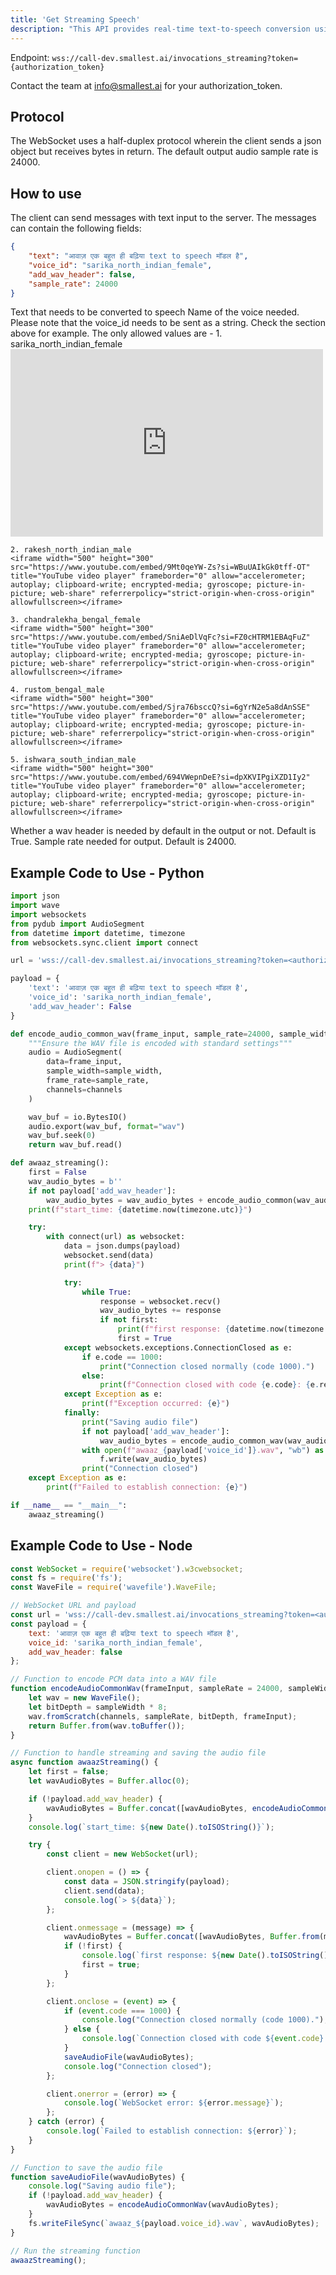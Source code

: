```yaml
---
title: 'Get Streaming Speech'
description: "This API provides real-time text-to-speech conversion using WebSockets. This allows you to send a text message and receive audio data back in real-time."
---
```


<Note>Endpoint:
`wss://call-dev.smallest.ai/invocations_streaming?token={authorization_token}`</Note>

<Tip>Contact the team at info@smallest.ai for your authorization_token.</Tip>

## Protocol

The WebSocket uses a half-duplex protocol wherein the client sends a json object but receives bytes in return.
The default output audio sample rate is 24000.

## How to use

The client can send messages with text input to the server. The messages can contain the following fields:

```json
{
    "text": "आवाज़ एक बहुत ही बढ़िया text to speech मॉडल है",
    "voice_id": "sarika_north_indian_female",
    "add_wav_header": false,
    "sample_rate": 24000
}
```


<ParamField path="text" type="string">
  Text that needs to be converted to speech
</ParamField>

<ParamField path="voice_id" type="string">
  Name of the voice needed. Please note that the voice_id needs to be sent as a string. Check the section above for example. The only allowed values are - 
    1. sarika_north_indian_female
    <iframe width="500" height="300" src="https://www.youtube.com/embed/tj6IGjw_Wuc?si=SxUDzr_GLgUfwXxk" title="YouTube video player" frameborder="0" allow="accelerometer; autoplay; clipboard-write; encrypted-media; gyroscope; picture-in-picture; web-share" referrerpolicy="strict-origin-when-cross-origin" allowfullscreen></iframe> 

    2. rakesh_north_indian_male 
    <iframe width="500" height="300" src="https://www.youtube.com/embed/9Mt0qeYW-Zs?si=WBuUAIkGk0tff-OT" title="YouTube video player" frameborder="0" allow="accelerometer; autoplay; clipboard-write; encrypted-media; gyroscope; picture-in-picture; web-share" referrerpolicy="strict-origin-when-cross-origin" allowfullscreen></iframe>

    3. chandralekha_bengal_female
    <iframe width="500" height="300" src="https://www.youtube.com/embed/SniAeDlVqFc?si=FZ0cHTRM1EBAqFuZ" title="YouTube video player" frameborder="0" allow="accelerometer; autoplay; clipboard-write; encrypted-media; gyroscope; picture-in-picture; web-share" referrerpolicy="strict-origin-when-cross-origin" allowfullscreen></iframe>

    4. rustom_bengal_male
    <iframe width="500" height="300" src="https://www.youtube.com/embed/Sjra76bsccQ?si=6gYrN2e5a8dAnSSE" title="YouTube video player" frameborder="0" allow="accelerometer; autoplay; clipboard-write; encrypted-media; gyroscope; picture-in-picture; web-share" referrerpolicy="strict-origin-when-cross-origin" allowfullscreen></iframe>

    5. ishwara_south_indian_male
    <iframe width="500" height="300" src="https://www.youtube.com/embed/694VWepnDeE?si=dpXKVIPgiXZD1Iy2" title="YouTube video player" frameborder="0" allow="accelerometer; autoplay; clipboard-write; encrypted-media; gyroscope; picture-in-picture; web-share" referrerpolicy="strict-origin-when-cross-origin" allowfullscreen></iframe>

</ParamField>

<ParamField path="add_wav_header" type="bool">
  Whether a wav header is needed by default in the output or not. Default is True.
</ParamField>

<ParamField path="sample_rate" type="int">
  Sample rate needed for output. Default is 24000.
</ParamField>

## Example Code to Use - Python

```python
import json
import wave
import websockets
from pydub import AudioSegment
from datetime import datetime, timezone
from websockets.sync.client import connect

url = 'wss://call-dev.smallest.ai/invocations_streaming?token=<authorization_token>'

payload = {
    'text': 'आवाज़ एक बहुत ही बढ़िया text to speech मॉडल है',
    'voice_id': 'sarika_north_indian_female',
    'add_wav_header': False
}

def encode_audio_common_wav(frame_input, sample_rate=24000, sample_width=2, channels=1):
    """Ensure the WAV file is encoded with standard settings"""
    audio = AudioSegment(
        data=frame_input,
        sample_width=sample_width,
        frame_rate=sample_rate,
        channels=channels
    )

    wav_buf = io.BytesIO()
    audio.export(wav_buf, format="wav")
    wav_buf.seek(0)
    return wav_buf.read()

def awaaz_streaming():
    first = False
    wav_audio_bytes = b''
    if not payload['add_wav_header']:
        wav_audio_bytes = wav_audio_bytes + encode_audio_common(wav_audio_bytes, encode_base64=False)
    print(f"start_time: {datetime.now(timezone.utc)}")

    try:
        with connect(url) as websocket:
            data = json.dumps(payload)
            websocket.send(data)
            print(f"> {data}")

            try:
                while True:
                    response = websocket.recv()
                    wav_audio_bytes += response
                    if not first:
                        print(f"first response: {datetime.now(timezone.utc)}")
                        first = True
            except websockets.exceptions.ConnectionClosed as e:
                if e.code == 1000:
                    print("Connection closed normally (code 1000).")
                else:
                    print(f"Connection closed with code {e.code}: {e.reason}")
            except Exception as e:
                print(f"Exception occurred: {e}")
            finally:
                print("Saving audio file")
                if not payload['add_wav_header']:
                    wav_audio_bytes = encode_audio_common_wav(wav_audio_bytes)
                with open(f"awaaz_{payload['voice_id']}.wav", "wb") as f:
                    f.write(wav_audio_bytes)
                print("Connection closed")
    except Exception as e:
        print(f"Failed to establish connection: {e}")

if __name__ == "__main__":
    awaaz_streaming()
```

## Example Code to Use - Node

```javascript
const WebSocket = require('websocket').w3cwebsocket;
const fs = require('fs');
const WaveFile = require('wavefile').WaveFile;

// WebSocket URL and payload
const url = 'wss://call-dev.smallest.ai/invocations_streaming?token=<authorization_token>';
const payload = {
    text: 'आवाज़ एक बहुत ही बढ़िया text to speech मॉडल है',
    voice_id: 'sarika_north_indian_female',
    add_wav_header: false
};

// Function to encode PCM data into a WAV file
function encodeAudioCommonWav(frameInput, sampleRate = 24000, sampleWidth = 2, channels = 1) {
    let wav = new WaveFile();
    let bitDepth = sampleWidth * 8;
    wav.fromScratch(channels, sampleRate, bitDepth, frameInput);
    return Buffer.from(wav.toBuffer());
}

// Function to handle streaming and saving the audio file
async function awaazStreaming() {
    let first = false;
    let wavAudioBytes = Buffer.alloc(0);

    if (!payload.add_wav_header) {
        wavAudioBytes = Buffer.concat([wavAudioBytes, encodeAudioCommonWav(wavAudioBytes)]);
    }
    console.log(`start_time: ${new Date().toISOString()}`);

    try {
        const client = new WebSocket(url);

        client.onopen = () => {
            const data = JSON.stringify(payload);
            client.send(data);
            console.log(`> ${data}`);
        };

        client.onmessage = (message) => {
            wavAudioBytes = Buffer.concat([wavAudioBytes, Buffer.from(message.data)]);
            if (!first) {
                console.log(`first response: ${new Date().toISOString()}`);
                first = true;
            }
        };

        client.onclose = (event) => {
            if (event.code === 1000) {
                console.log("Connection closed normally (code 1000).");
            } else {
                console.log(`Connection closed with code ${event.code}: ${event.reason}`);
            }
            saveAudioFile(wavAudioBytes);
            console.log("Connection closed");
        };

        client.onerror = (error) => {
            console.log(`WebSocket error: ${error.message}`);
        };
    } catch (error) {
        console.log(`Failed to establish connection: ${error}`);
    }
}

// Function to save the audio file
function saveAudioFile(wavAudioBytes) {
    console.log("Saving audio file");
    if (!payload.add_wav_header) {
        wavAudioBytes = encodeAudioCommonWav(wavAudioBytes);
    }
    fs.writeFileSync(`awaaz_${payload.voice_id}.wav`, wavAudioBytes);
}

// Run the streaming function
awaazStreaming();

```


